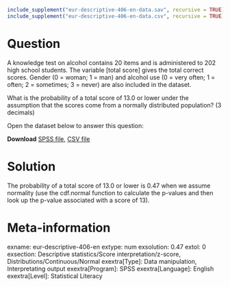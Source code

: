 ```{r, echo = FALSE, results = "hide"}
include_supplement("eur-descriptive-406-en-data.sav", recursive = TRUE)
include_supplement("eur-descriptive-406-en-data.csv", recursive = TRUE)
```

Question
========
A knowledge test on alcohol contains 20 items and is administered to 202 high school students. The variable [total score] gives the total correct scores. Gender (0 = woman; 1 = man) and alcohol use (0 = very often; 1 = often; 2 = sometimes; 3 = never) are also included in the dataset. 

What is the probability of a total score of 13.0 or lower under the assumption that the scores come from a normally distributed population? (3 decimals)

Open the dataset below to answer this question:

**Download** [SPSS file](eur-descriptive-406-en-data.sav), [CSV file](eur-descriptive-406-en-data.csv)


Solution
========
The probability of a total score of 13.0 or lower is 0.47 when we assume normality (use the cdf.normal function to calculate the p-values and then look up the p-value associated with a score of 13).


Meta-information
================
exname: eur-descriptive-406-en
extype: num
exsolution: 0.47
extol: 0
exsection: Descriptive statistics/Score interpretation/z-score, Distributions/Continuous/Normal
exextra[Type]: Data manipulation, Interpretating output
exextra[Program]: SPSS
exextra[Language]: English
exextra[Level]: Statistical Literacy